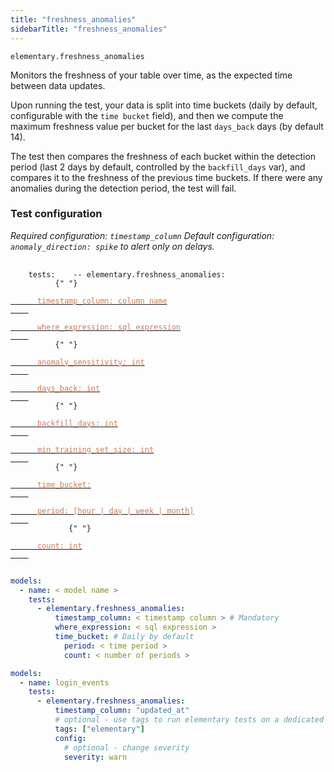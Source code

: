 ```yaml
---
title: "freshness_anomalies"
sidebarTitle: "freshness_anomalies"
---
```


`elementary.freshness_anomalies`

Monitors the freshness of your table over time, as the expected time between data updates.

Upon running the test, your data is split into time buckets (daily by default, configurable with the `time bucket` field),
and then we compute the maximum freshness value per bucket for the last `days_back` days (by default 14).

The test then compares the freshness of each bucket within the detection period (last 2 days by default, controlled by the
`backfill_days` var), and compares it to the freshness of the previous time buckets.
If there were any anomalies during the detection period, the test will fail.

### Test configuration

_Required configuration: `timestamp_column`_
_Default configuration: `anomaly_direction: spike` to alert only on delays._

<pre>
  <code>
    tests: &nbsp;&nbsp; -- elementary.freshness_anomalies:
    &nbsp;&nbsp;&nbsp;&nbsp;&nbsp;&nbsp;{" "}
    <a href="/guides/anomaly-detection-configuration/timestamp-column">
      <font color="#CD7D55">timestamp_column: column name</font>
    </a>
    &nbsp;&nbsp;&nbsp;&nbsp;&nbsp;&nbsp; <a href="/guides/anomaly-detection-configuration/where-expression">
      <font color="#CD7D55">where_expression: sql expression</font>
    </a>
    &nbsp;&nbsp;&nbsp;&nbsp;&nbsp;&nbsp;{" "}
    <a href="/guides/anomaly-detection-configuration/anomaly-sensitivity">
      <font color="#CD7D55">anomaly_sensitivity: int</font>
    </a>
    &nbsp;&nbsp;&nbsp;&nbsp;&nbsp;&nbsp; <a href="/guides/anomaly-detection-configuration/days-back">
      <font color="#CD7D55">days_back: int</font>
    </a>
    &nbsp;&nbsp;&nbsp;&nbsp;&nbsp;&nbsp;{" "}
    <a href="/guides/anomaly-detection-configuration/backfill-days">
      <font color="#CD7D55">backfill_days: int</font>
    </a>
    &nbsp;&nbsp;&nbsp;&nbsp;&nbsp;&nbsp; <a href="/guides/anomaly-detection-configuration/min-training-set-size">
      <font color="#CD7D55">min_training_set_size: int</font>
    </a>
    &nbsp;&nbsp;&nbsp;&nbsp;&nbsp;&nbsp;{" "}
    <a href="/guides/anomaly-detection-configuration/time-bucket">
      <font color="#CD7D55">time_bucket:</font>
    </a>
    &nbsp;&nbsp;&nbsp;&nbsp;&nbsp;&nbsp;&nbsp;&nbsp;&nbsp; <a href="/guides/anomaly-detection-configuration/time-bucket">
      <font color="#CD7D55">period: [hour | day | week | month]</font>
    </a>
    &nbsp;&nbsp;&nbsp;&nbsp;&nbsp;&nbsp;&nbsp;&nbsp;&nbsp;{" "}
    <a href="/guides/anomaly-detection-configuration/time-bucket">
      <font color="#CD7D55">count: int</font>
    </a>
  </code>
</pre>

<RequestExample>

```yml Models
models:
  - name: < model name >
    tests:
      - elementary.freshness_anomalies:
          timestamp_column: < timestamp column > # Mandatory
          where_expression: < sql expression >
          time_bucket: # Daily by default
            period: < time period >
            count: < number of periods >
```

```yml Models example
models:
  - name: login_events
    tests:
      - elementary.freshness_anomalies:
          timestamp_column: "updated_at"
          # optional - use tags to run elementary tests on a dedicated run
          tags: ["elementary"]
          config:
            # optional - change severity
            severity: warn
```

</RequestExample>
